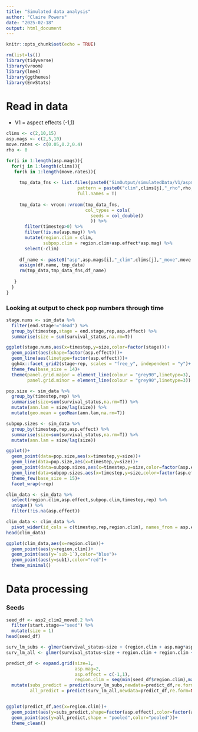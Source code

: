 ```yaml
---
title: "Simulated data analysis"
author: "Claire Powers"
date: "2025-02-18"
output: html_document
---
```


```r
knitr::opts_chunk$set(echo = TRUE)
```



```r
rm(list=ls())
library(tidyverse)
library(vroom)
library(lme4)
library(ggthemes)
library(EnvStats)
```

# Read in data
- V1 = aspect effects (-1,1)
```r
clims <- c(2,10,15)
asp.mags <- c(2,5,10)
move.rates <- c(0.05,0.2,0.4)
rho <- 0

for(i in 1:length(asp.mags)){
  for(j in 1:length(clims)){
   for(k in 1:length(move.rates)){
     
     tmp_data_fns <- list.files(paste0("SimOutput/simulatedData/V1/aspmag",asp.mags[i]),
                           pattern = paste0("clim",clims[j],"_rho",rho,"_move",move.rates[k]),
                           full.names = T)
     
     tmp_data <- vroom::vroom(tmp_data_fns,
                              col_types = cols(
                                seeds = col_double()
                                )) %>%
       filter(timestep>0) %>%
       filter(!is.na(asp.mag)) %>% 
       mutate(region.clim = clim,
              subpop.clim = region.clim+asp.effect*asp.mag) %>% 
       select(-clim)
     
     df_name <- paste0("asp",asp.mags[i],"_clim",clims[j],"_move",move.rates[k])
     assign(df.name, tmp_data)
     rm(tmp_data,tmp_data_fns,df_name)
     
   } 
  }
}
```

### Looking at output to check pop numbers through time
```r
stage.nums <- sim_data %>% 
  filter(end.stage!="dead") %>% 
  group_by(timestep,stage = end.stage,rep,asp.effect) %>% 
  summarise(size = sum(survival_status,na.rm=T)) 

ggplot(stage.nums,aes(x=timestep,y=size,color=factor(stage)))+
  geom_point(aes(shape=factor(asp.effect)))+
  geom_line(aes(linetype=factor(asp.effect)))+
  ggh4x::facet_grid2(stage~rep, scales = "free_y", independent = "y")+
  theme_few(base_size = 14)+
  theme(panel.grid.major = element_line(colour = "grey90",linetype=3),
        panel.grid.minor = element_line(colour = "grey90",linetype=3))

pop.size <- sim_data %>% 
  group_by(timestep,rep) %>% 
  summarise(size=sum(survival_status,na.rm=T)) %>% 
  mutate(ann.lam = size/lag(size)) %>% 
  mutate(geo.mean = geoMean(ann.lam,na.rm=T))

subpop.sizes <- sim_data %>% 
  group_by(timestep,rep,asp.effect) %>% 
  summarise(size=sum(survival_status,na.rm=T)) %>% 
  mutate(ann.lam = size/lag(size))

ggplot()+
  geom_point(data=pop.size,aes(x=timestep,y=size))+
  geom_line(data=pop.size,aes(x=timestep,y=size))+
  geom_point(data=subpop.sizes,aes(x=timestep,y=size,color=factor(asp.effect)))+
  geom_line(data=subpop.sizes,aes(x=timestep,y=size,color=factor(asp.effect)))+
  theme_few(base_size = 15)+
  facet_wrap(~rep)

clim_data <- sim_data %>% 
  select(region.clim,asp.effect,subpop.clim,timestep,rep) %>% 
  unique() %>% 
  filter(!is.na(asp.effect))

clim_data <- clim_data %>% 
  pivot_wider(id_cols = c(timestep,rep,region.clim), names_from = asp.effect, values_from = subpop.clim, names_prefix = "sub")
head(clim_data)

ggplot(clim_data,aes(x=region.clim))+
  geom_point(aes(y=region.clim))+
  geom_point(aes(y=`sub-1`),color="blue")+
  geom_point(aes(y=sub1),color="red")+
  theme_minimal()

```


# Data processing
### Seeds
```r

seed_df <- asp2_clim2_move0.2 %>% 
  filter(start.stage=="seed") %>% 
  mutate(size = 1)
head(seed_df)

surv_lm_subs <- glmer(survival_status~size + (region.clim + asp.mag*asp.effect) + (region.clim + asp.mag*asp.effect)^2 + (1|rep), family="binomial", data=seed_df)
surv_lm_all <- glmer(survival_status~size + region.clim + region.clim + (1|rep), family="binomial", data=seed_df)

predict_df <- expand.grid(size=1,
                          asp.mag=2,
                          asp.effect = c(-1,1),
                          region.clim = seq(min(seed_df$region.clim),max(seed_df$region.clim), length.out = 100)) %>% 
  mutate(subs_predict = predict(surv_lm_subs,newdata=predict_df,re.form=NA,type="response"),
         all_predict = predict(surv_lm_all,newdata=predict_df,re.form=NA,type="response"))


ggplot(predict_df,aes(x=region.clim))+
  geom_point(aes(y=subs_predict,shape=factor(asp.effect),color=factor(asp.effect)))+
  geom_point(aes(y=all_predict,shape = "pooled",color="pooled"))+
  theme_clean()
```



